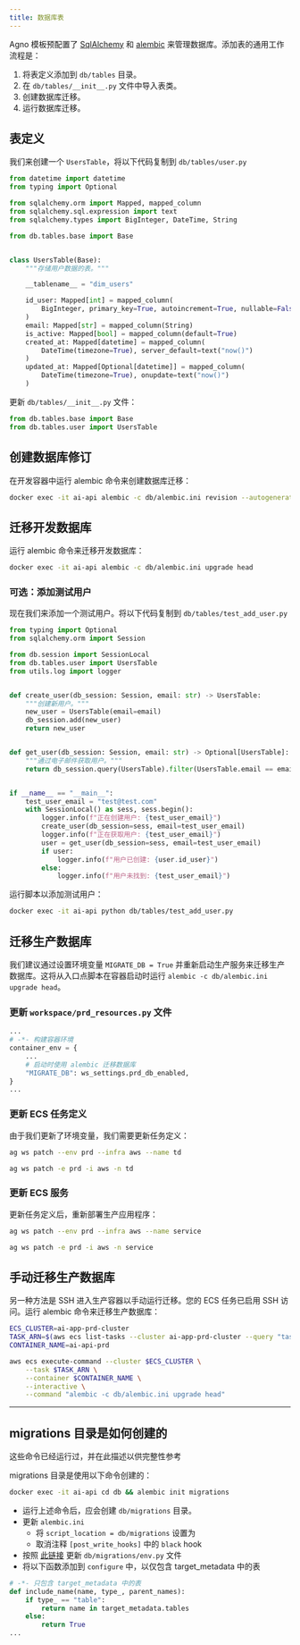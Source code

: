 ```yaml
---
title: 数据库表
---
```


Agno 模板预配置了 [SqlAlchemy](https://www.sqlalchemy.org/) 和 [alembic](https://alembic.sqlalchemy.org/en/latest/) 来管理数据库。添加表的通用工作流程是：

1. 将表定义添加到 `db/tables` 目录。
2. 在 `db/tables/__init__.py` 文件中导入表类。
3. 创建数据库迁移。
4. 运行数据库迁移。

## 表定义

我们来创建一个 `UsersTable`，将以下代码复制到 `db/tables/user.py`

```python db/tables/user.py
from datetime import datetime
from typing import Optional

from sqlalchemy.orm import Mapped, mapped_column
from sqlalchemy.sql.expression import text
from sqlalchemy.types import BigInteger, DateTime, String

from db.tables.base import Base


class UsersTable(Base):
    """存储用户数据的表。"""

    __tablename__ = "dim_users"

    id_user: Mapped[int] = mapped_column(
        BigInteger, primary_key=True, autoincrement=True, nullable=False, index=True
    )
    email: Mapped[str] = mapped_column(String)
    is_active: Mapped[bool] = mapped_column(default=True)
    created_at: Mapped[datetime] = mapped_column(
        DateTime(timezone=True), server_default=text("now()")
    )
    updated_at: Mapped[Optional[datetime]] = mapped_column(
        DateTime(timezone=True), onupdate=text("now()")
    )
```

更新 `db/tables/__init__.py` 文件：

```python db/tables/__init__.py
from db.tables.base import Base
from db.tables.user import UsersTable
```

## 创建数据库修订

在开发容器中运行 alembic 命令来创建数据库迁移：

```bash
docker exec -it ai-api alembic -c db/alembic.ini revision --autogenerate -m "Initialize DB"
```

## 迁移开发数据库

运行 alembic 命令来迁移开发数据库：

```bash
docker exec -it ai-api alembic -c db/alembic.ini upgrade head
```

### 可选：添加测试用户

现在我们来添加一个测试用户。将以下代码复制到 `db/tables/test_add_user.py`

```python db/tables/test_add_user.py
from typing import Optional
from sqlalchemy.orm import Session

from db.session import SessionLocal
from db.tables.user import UsersTable
from utils.log import logger


def create_user(db_session: Session, email: str) -> UsersTable:
    """创建新用户。"""
    new_user = UsersTable(email=email)
    db_session.add(new_user)
    return new_user


def get_user(db_session: Session, email: str) -> Optional[UsersTable]:
    """通过电子邮件获取用户。"""
    return db_session.query(UsersTable).filter(UsersTable.email == email).first()


if __name__ == "__main__":
    test_user_email = "test@test.com"
    with SessionLocal() as sess, sess.begin():
        logger.info(f"正在创建用户: {test_user_email}")
        create_user(db_session=sess, email=test_user_email)
        logger.info(f"正在获取用户: {test_user_email}")
        user = get_user(db_session=sess, email=test_user_email)
        if user:
            logger.info(f"用户已创建: {user.id_user}")
        else:
            logger.info(f"用户未找到: {test_user_email}")

```

运行脚本以添加测试用户：

```bash
docker exec -it ai-api python db/tables/test_add_user.py
```

## 迁移生产数据库

我们建议通过设置环境变量 `MIGRATE_DB = True` 并重新启动生产服务来迁移生产数据库。这将从入口点脚本在容器启动时运行 `alembic -c db/alembic.ini upgrade head`。

### 更新 `workspace/prd_resources.py` 文件

```python workspace/prd_resources.py
...
# -*- 构建容器环境
container_env = {
    ...
    # 启动时使用 alembic 迁移数据库
    "MIGRATE_DB": ws_settings.prd_db_enabled,
}
...
```

### 更新 ECS 任务定义

由于我们更新了环境变量，我们需要更新任务定义：

<CodeGroup>

```bash terminal
ag ws patch --env prd --infra aws --name td
```

```bash shorthand
ag ws patch -e prd -i aws -n td
```

</CodeGroup>

### 更新 ECS 服务

更新任务定义后，重新部署生产应用程序：

<CodeGroup>

```bash terminal
ag ws patch --env prd --infra aws --name service
```

```bash shorthand
ag ws patch -e prd -i aws -n service
```

</CodeGroup>

## 手动迁移生产数据库

另一种方法是 SSH 进入生产容器以手动运行迁移。您的 ECS 任务已启用 SSH 访问。运行 alembic 命令来迁移生产数据库：

```bash
ECS_CLUSTER=ai-app-prd-cluster
TASK_ARN=$(aws ecs list-tasks --cluster ai-app-prd-cluster --query "taskArns[0]" --output text)
CONTAINER_NAME=ai-api-prd

aws ecs execute-command --cluster $ECS_CLUSTER \
    --task $TASK_ARN \
    --container $CONTAINER_NAME \
    --interactive \
    --command "alembic -c db/alembic.ini upgrade head"
```

---
## migrations 目录是如何创建的

<Note>

这些命令已经运行过，并在此描述以供完整性参考

</Note>

migrations 目录是使用以下命令创建的：

```bash
docker exec -it ai-api cd db && alembic init migrations
```

- 运行上述命令后，应会创建 `db/migrations` 目录。
- 更新 `alembic.ini`
  - 将 `script_location = db/migrations` 设置为
  - 取消注释 `[post_write_hooks]` 中的 `black` hook
- 按照 [此链接](https://alembic.sqlalchemy.org/en/latest/autogenerate.html) 更新 `db/migrations/env.py` 文件
- 将以下函数添加到 `configure` 中，以仅包含 target_metadata 中的表

```python db/migrations/env.py
# -*- 只包含 target_metadata 中的表
def include_name(name, type_, parent_names):
    if type_ == "table":
        return name in target_metadata.tables
    else:
        return True
...
```